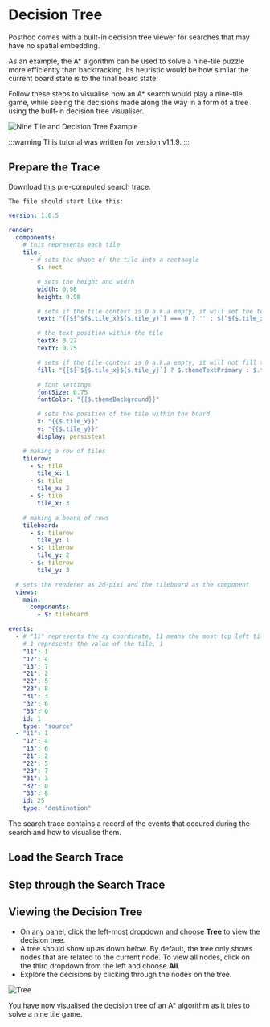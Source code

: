 
# Decision Tree

Posthoc comes with a built-in decision tree viewer for searches that may have no spatial embedding.

As an example, the A\* algorithm can be used to solve a nine-tile puzzle more efficiently than backtracking. Its heuristic would be how similar the current board state is to the final board state.

Follow these steps to visualise how an A\* search would play a nine-tile game, while seeing the decisions made along the way in a form of a tree using the built-in decision tree visualiser.

![Nine Tile and Decision Tree Example](nine-tile-and-decision-tree.png)

:::warning
This tutorial was written for version v1.1.9.
:::

## Prepare the Trace

Download [this](./tile.trace.yaml) pre-computed search trace.

    The file should start like this:

```yaml title="tile.trace.yaml"
version: 1.0.5

render:
  components:
    # this represents each tile
    tile:
      - # sets the shape of the tile into a rectangle
        $: rect

        # sets the height and width
        width: 0.98
        height: 0.98

        # sets if the tile context is 0 a.k.a empty, it will set the text into ''
        text: "{{$[`${$.tile_x}${$.tile_y}`] === 0 ? '' : $[`${$.tile_x}${$.tile_y}`]}}"

        # the text position within the tile
        textX: 0.27
        textY: 0.75

        # sets if the tile context is 0 a.k.a empty, it will not fill the tile
        fill: "{{$[`${$.tile_x}${$.tile_y}`] ? $.themeTextPrimary : $.themeAccent}}"

        # font settings
        fontSize: 0.75
        fontColor: "{{$.themeBackground}}"

        # sets the position of the tile within the board
        x: "{{$.tile_x}}"
        y: "{{$.tile_y}}"
        display: persistent

    # making a row of tiles
    tilerow:
      - $: tile
        tile_x: 1
      - $: tile
        tile_x: 2
      - $: tile
        tile_x: 3

    # making a board of rows
    tileboard:
      - $: tilerow
        tile_y: 1
      - $: tilerow
        tile_y: 2
      - $: tilerow
        tile_y: 3

  # sets the renderer as 2d-pixi and the tileboard as the component
  views:
    main:
      components:
        - $: tileboard

events:
  - # "11" represents the xy coordinate, 11 means the most top left tile
    # 1 represents the value of the tile, 1
    "11": 1
    "12": 4
    "13": 7
    "21": 2
    "22": 5
    "23": 8
    "31": 3
    "32": 6
    "33": 0
    id: 1
    type: "source"
  - "11": 1
    "12": 4
    "13": 6
    "21": 2
    "22": 5
    "23": 7
    "31": 3
    "32": 0
    "33": 8
    id: 25
    type: "destination"
```

The search trace contains a record of the events that occured during the search and how to visualise them.

## Load the Search Trace

<LoadSearchTrace />

## Step through the Search Trace

<StepThroughSearchTrace traceName="Tile" image={nineTileAndDecisionTree} />

## Viewing the Decision Tree

- On any panel, click the left-most dropdown and choose **Tree** to view the decision tree.
- A tree should show up as down below. By default, the tree only shows nodes that are related to the current node. To view all nodes, click on the third dropdown from the left and choose **All**.
- Explore the decisions by clicking through the nodes on the tree.

![Tree](decision-tree.png)

You have now visualised the decision tree of an A\* algorithm as it tries to solve a nine tile game.
